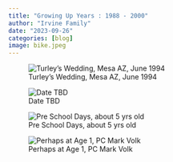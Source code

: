 ---
title: "Growing Up Years : 1988 - 2000"
author: "Irvine Family"
date: "2023-09-26"
categories: [blog]
image: bike.jpeg
---

![Turley's Wedding, Mesa AZ, June 1994](19940625_AZ.JPG)

![Date TBD](scout.jpeg)

::: {layout-ncol=2}
![Pre School Days, about 5 yrs old](spencer_at_5.jpeg)

![Perhaps at Age 1, PC Mark Volk](spencer1.jpg)
:::